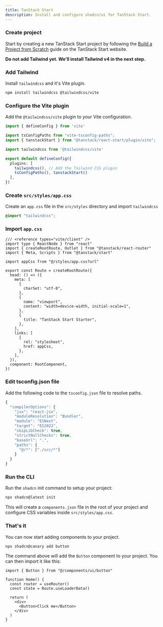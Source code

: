 ```yaml
---
title: TanStack Start
description: Install and configure shadcn/ui for TanStack Start.
---
```


<Steps>

### Create project

Start by creating a new TanStack Start project by following the [Build a Project from Scratch](https://tanstack.com/start/latest/docs/framework/react/build-from-scratch) guide on the TanStack Start website.

**Do not add Tailwind yet. We'll install Tailwind v4 in the next step.**

### Add Tailwind

Install `tailwindcss` and it's Vite plugin.

```bash
npm install tailwindcss @tailwindcss/vite
```

### Configure the Vite plugin

Add the `@tailwindcss/vite` plugin to your Vite configuration.

```ts title="vite.config.ts" showLineNumbers {6,10} showLineNumbers
import { defineConfig } from 'vite'

import tsConfigPaths from "vite-tsconfig-paths";
import { tanstackStart } from "@tanstack/react-start/plugin/vite";

import tailwindcss from '@tailwindcss/vite'

export default defineConfig({
  plugins: [
    tailwindcss(), // Add the Tailwind CSS plugin
    tsConfigPaths(), tanstackStart()
  ],
})
```

### Create `src/styles/app.css`

Create an `app.css` file in the `src/styles` directory and import `tailwindcss`

```css title="src/styles/app.css"
@import "tailwindcss";
```

### Import `app.css`

```tsx title="src/routes/__root.tsx" showLineNumbers {1,6,22-27} showLineNumbers
/// <reference types="vite/client" />
import type { ReactNode } from "react"
import { createRootRoute, Outlet } from "@tanstack/react-router"
import { Meta, Scripts } from "@tanstack/start"

import appCss from "@/styles/app.css?url"

export const Route = createRootRoute({
  head: () => ({
    meta: [
      {
        charSet: "utf-8",
      },
      {
        name: "viewport",
        content: "width=device-width, initial-scale=1",
      },
      {
        title: "TanStack Start Starter",
      },
    ],
    links: [
      {
        rel: "stylesheet",
        href: appCss,
      },
    ],
  }),
  component: RootComponent,
})
```

### Edit tsconfig.json file

Add the following code to the `tsconfig.json` file to resolve paths.

```ts title="tsconfig.json" showLineNumbers {9-12}
{
  "compilerOptions": {
    "jsx": "react-jsx",
    "moduleResolution": "Bundler",
    "module": "ESNext",
    "target": "ES2022",
    "skipLibCheck": true,
    "strictNullChecks": true,
    "baseUrl": ".",
    "paths": {
      "@/*": ["./src/*"]
    }
  }
}
```

### Run the CLI

Run the `shadcn` init command to setup your project:

```bash
npx shadcn@latest init
```

This will create a `components.json` file in the root of your project and configure CSS variables inside `src/styles/app.css`.

### That's it

You can now start adding components to your project.

```bash
npx shadcn@canary add button
```

The command above will add the `Button` component to your project. You can then import it like this:

```tsx title="src/routes/index.tsx" showLineNumbers {1,6}
import { Button } from "@/components/ui/button"

function Home() {
  const router = useRouter()
  const state = Route.useLoaderData()

  return (
    <div>
      <Button>Click me</Button>
    </div>
  )
}
```

</Steps>
